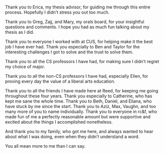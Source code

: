 Thank you to Erica, my thesis advisor, for guiding me through this entire process. Hopefully I didn't stress you out too much.

Thank you to Greg, Zajj, and Mary, my orals board, for your insightful questions and comments. I hope you had as much fun talking about my thesis as I did.

Thank you to everyone I worked with at CUS, for helping make it the best job I have ever had. Thank you especially to Ben and Taylor for the interesting challenges I got to solve and the trust to solve them.

Thank you to all the CS professors I have had, for making sure I didn't regret my choice of major.

Thank you to all the non-CS professors I have had, especially Ellen, for proving every day the value of a liberal arts education.

Thank you to all the friends I have made here at Reed, for keeping me going throughout these four years.
Thank you especially to Catherine, who has kept me sane the whole time.
Thank you to Beth, Daniel, and Eliana, who have stuck by me since the start.
Thank you to Aziz, Max, Vaughn, and too many more of you to name individually.
Thank you to everyone in rc&f, who made fun of me a perfectly reasonable amount but were supportive and excited about the things I accomplished nonetheless.

And thank you to my family, who got me here, and always wanted to hear about what I was doing, even when they didn't understand a word.

You all mean more to me than I can say.
